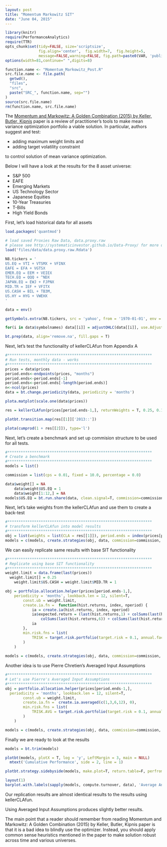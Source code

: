 ---
layout: post
title: "Momentum Markowitz SIT"
date: "June 04, 2015"
---
```{r global_options, include=FALSE}
library(knitr)
require(PerformanceAnalytics)
require(TTR)
opts_chunk$set(tidy=FALSE, size='scriptsize',
               fig.align='center',  fig.width=7,  fig.height=5, 
               message=FALSE,warning=FALSE, fig.path=paste0(VAR, 'public/images/2015-06-04-Momentum_Markowitz/'))
options(width=81,continue=" ",digits=8)
```

```{r echo=FALSE}
function.name <- "Momentum_Markowitz_Post.R"
src.file.name <- file.path(
  getwd(), 
  "files", 
  "src", 
  paste("SRC_", function.name, sep="")
)
source(src.file.name)
rm(function.name, src.file.name)
```

The [Momentum and Markowitz: A Golden Combination (2015) by Keller, Butler, Kipnis](http://papers.ssrn.com/sol3/papers.cfm?abstract_id=2606884) paper is a review of practitioner's tools to make mean variance optimization portfolio a viable solution. In particular, authors suggest and test:

* adding maximum weight limits and
* adding target volatility constraint

to control solution of mean variance optimization.

Below I will have a look at the results for the 8 asset universe:

* S&P 500
* EAFE
* Emerging Markets
* US Technology Sector
* Japanese Equities
* 10-Year Treasuries
* T-Bills
* High Yield Bonds

First, let's load historical data for all assets

```{r}
load.packages('quantmod')

# load saved Proxies Raw Data, data.proxy.raw
# please see http://systematicinvestor.github.io/Data-Proxy/ for more details
load('files/data/data.proxy.raw.Rdata')

N8.tickers = '
US.EQ = VTI + VTSMX + VFINX
EAFE = EFA + VGTSX
EMER.EQ = EEM + VEIEX
TECH.EQ = QQQ + ^NDX
JAPAN.EQ = EWJ + FJPNX
MID.TR = IEF + VFITX
US.CASH = BIL + TB3M,
US.HY = HYG + VWEHX
'

data = env()

getSymbols.extra(N8.tickers, src = 'yahoo', from = '1970-01-01', env = data, raw.data = data.proxy.raw, set.symbolnames = T, auto.assign = T)

for(i in data$symbolnames) data[[i]] = adjustOHLC(data[[i]], use.Adjusted=T)

bt.prep(data, align='remove.na', fill.gaps = T)
```

Next, let's test the functionality of kellerCLAfun from Appendix A

```{r}
#*****************************************************************
# Run tests, monthly data - works
#*****************************************************************
prices = data$prices
period.ends<-endpoints(prices, "months")
period.ends<-period.ends[-1]
period.ends<-period.ends[-length(period.ends)]
n<-ncol(prices)
data = bt.change.periodicity(data, periodicity = 'months')

plota.matplot(scale.one(data$prices))

res = kellerCLAfun(prices[period.ends-1,], returnWeights = T, 0.25, 0.1, c('US.CASH', 'MID.TR'))

plotbt.transition.map(res[[1]]['2013::'])

plota(cumprod(1 + res[[2]]), type='l')
```

Next, let's create a benchmark and set up commision structure to be used for all tests.

```{r}
#*****************************************************************
# Create a benchmark
#*****************************************************************
models = list()  

commission = list(cps = 0.01, fixed = 10.0, percentage = 0.0)

data$weight[] = NA
	data$weight$US.EQ = 1
	data$weight[1:12,] = NA
models$US.EQ = bt.run.share(data, clean.signal=T, commission=commission, trade.summary=T, silent=T)
```

Next, let's take weights from the kellerCLAfun and use them to create a back-test

```{r}
#*****************************************************************
# transform kellerCLAfun into model results
#*****************************************************************
obj = list(weights = list(CLA = res[[1]]), period.ends = index(prices[period.ends,])[-1:-12])
models = c(models, create.strategies(obj, data, commission=commission, trade.summary=T, silent=T)$models)
```

We can easily replicate same results with base SIT functionality

```{r}
#*****************************************************************
# Replicate using base SIT functionality
#*****************************************************************
weight.limit = data.frame(last(prices))
  weight.limit[] = 0.25
	weight.limit$US.CASH = weight.limit$MID.TR = 1

obj = portfolio.allocation.helper(prices[period.ends-1,], 
	periodicity = 'months', lookback.len = 12, silent=T, 
		const.ub = weight.limit,
		create.ia.fn = 	function(hist.returns, index, nperiod) {
			ia = create.ia(hist.returns, index, nperiod)
			ia$expected.return = (last(hist.returns,1) + colSums(last(hist.returns,3)) + 
				colSums(last(hist.returns,6)) + colSums(last(hist.returns,12))) / 22
			ia
		},
		min.risk.fns = list(
			TRISK = target.risk.portfolio(target.risk = 0.1, annual.factor=12)
		)
	)
	
models = c(models, create.strategies(obj, data, commission=commission, trade.summary=T, silent=T)$models)
```

Another idea is to use Pierre Chretien's Averaged Input Assumptions

```{r}
#*****************************************************************
# Let's use Pierre's Averaged Input Assumptions 
#*****************************************************************
obj = portfolio.allocation.helper(prices[period.ends-1,], 
  periodicity = 'months', lookback.len = 12, silent=T, 
		const.ub = weight.limit,
		create.ia.fn = 	create.ia.averaged(c(1,3,6,12), 0),
		min.risk.fns = list(
			TRISK.AVG = target.risk.portfolio(target.risk = 0.1, annual.factor=12)
		)
	)

models = c(models, create.strategies(obj, data, commission=commission, trade.summary=T, silent=T)$models)


```

Finally we are ready to look at the results

```{r}
models = bt.trim(models)

plotbt(models, plotX = T, log = 'y', LeftMargin = 3, main = NULL)
  mtext('Cumulative Performance', side = 2, line = 1)

plotbt.strategy.sidebyside(models, make.plot=T, return.table=F, perfromance.fn = engineering.returns.kpi)

layout(1)
barplot.with.labels(sapply(models, compute.turnover, data), 'Average Annual Portfolio Turnover')
```

Our replication results are almost identical results to the results using kellerCLAfun.

Using Averaged Input Assumptions produces slightly better results.

The main point that a reader should remember from reading Momentum and Markowitz: A Golden Combination (2015) by Keller, Butler, Kipnis paper is that it is a bad idea to blindly use the optimizer. Instead, you should apply common sense heuristics mentioned in the paper to make solution robust across time and various universes.